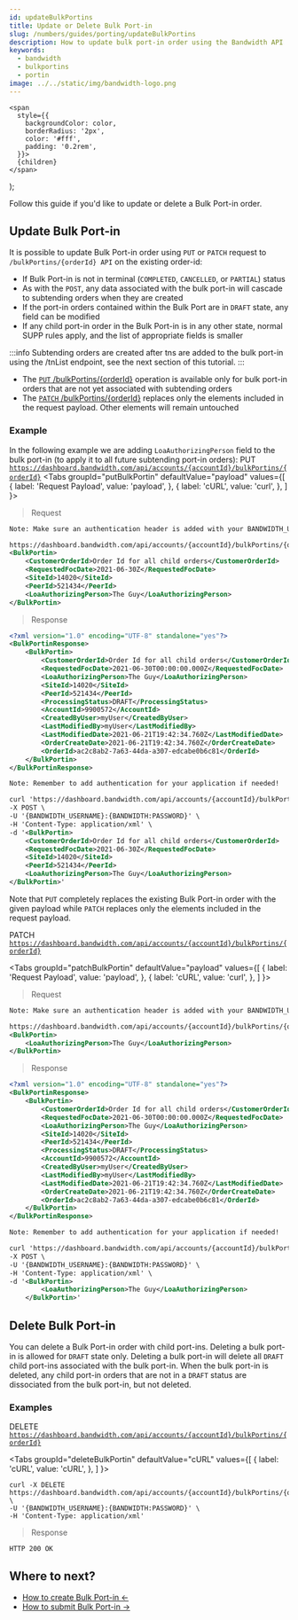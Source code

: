 ```yaml
---
id: updateBulkPortins
title: Update or Delete Bulk Port-in
slug: /numbers/guides/porting/updateBulkPortins
description: How to update bulk port-in order using the Bandwidth API
keywords:
  - bandwidth
  - bulkportins
  - portin
image: ../../static/img/bandwidth-logo.png
---
```




    <span
      style={{
        backgroundColor: color,
        borderRadius: '2px',
        color: '#fff',
        padding: '0.2rem',
      }}>
      {children}
    </span>
  );

Follow this guide if you'd like to update or delete a Bulk Port-in order.

## Update Bulk Port-in

It is possible to update Bulk Port-in order using ```PUT``` or ```PATCH``` request to ```/bulkPortins/{orderId} API``` on the existing order-id:
* If Bulk Port-in is not in terminal (```COMPLETED```, ```CANCELLED```, or ```PARTIAL```) status
* As with the ```POST```, any data associated with the bulk port-in will cascade to subtending orders when they are created
* If the port-in orders contained within the Bulk Port are in ```DRAFT``` state, any field can be modified
* If any child port-in order in the Bulk Port-in is in any other state, normal SUPP rules apply, and the list of appropriate fields is smaller

:::info
Subtending orders are created after tns are added to the bulk port-in using the /tnList endpoint, see the next section of this tutorial.
:::

* The [```PUT``` /bulkPortins/{orderId}](/apis/numbers/#operation/PutBulkOrder) operation is available only for bulk port-in orders that are not yet associated with subtending orders
* The [```PATCH``` /bulkPortins/{orderId}](/apis/numbers/#operation/PatchBulkOrder) replaces only the elements included in the request payload. Other elements will remain untouched

### Example

In the following example we are adding ```LoaAuthorizingPerson``` field to the bulk port-in (to apply it to all future subtending port-in orders):
<Highlight color="#9a59c5">PUT</Highlight> <code>https://dashboard.bandwidth.com/api/accounts/{accountId}/bulkPortins/{orderId}</code>
<Tabs
    groupId="putBulkPortin"
    defaultValue="payload"
    values={[
        { label: 'Request Payload', value: 'payload', },
        { label: 'cURL', value: 'curl', },
    ]
    }>
<TabItem value="payload">

> Request

```xml
Note: Make sure an authentication header is added with your BANDWIDTH_USERNAME and BANDWIDTH:PASSWORD

https://dashboard.bandwidth.com/api/accounts/{accountId}/bulkPortins/{orderId}
<BulkPortin>
    <CustomerOrderId>Order Id for all child orders</CustomerOrderId>
    <RequestedFocDate>2021-06-30Z</RequestedFocDate>
    <SiteId>14020</SiteId>
    <PeerId>521434</PeerId>
    <LoaAuthorizingPerson>The Guy</LoaAuthorizingPerson>
</BulkPortin>
```

> Response

```xml
<?xml version="1.0" encoding="UTF-8" standalone="yes"?>
<BulkPortinResponse>
    <BulkPortin>
        <CustomerOrderId>Order Id for all child orders</CustomerOrderId>
        <RequestedFocDate>2021-06-30T00:00:00.000Z</RequestedFocDate>
        <LoaAuthorizingPerson>The Guy</LoaAuthorizingPerson>
        <SiteId>14020</SiteId>
        <PeerId>521434</PeerId>
        <ProcessingStatus>DRAFT</ProcessingStatus>
        <AccountId>9900572</AccountId>
        <CreatedByUser>myUser</CreatedByUser>
        <LastModifiedBy>myUser</LastModifiedBy>
        <LastModifiedDate>2021-06-21T19:42:34.760Z</LastModifiedDate>
        <OrderCreateDate>2021-06-21T19:42:34.760Z</OrderCreateDate>
        <OrderId>ac2c8ab2-7a63-44da-a307-edcabe0b6c81</OrderId>
    </BulkPortin>
</BulkPortinResponse>
```

</TabItem>
<TabItem value="curl">

```xml
Note: Remember to add authentication for your application if needed!

curl 'https://dashboard.bandwidth.com/api/accounts/{accountId}/bulkPortins/{orderId}' \
-X POST \
-U '{BANDWIDTH_USERNAME}:{BANDWIDTH:PASSWORD}' \
-H 'Content-Type: application/xml' \
-d '<BulkPortin>
    <CustomerOrderId>Order Id for all child orders</CustomerOrderId>
    <RequestedFocDate>2021-06-30Z</RequestedFocDate>
    <SiteId>14020</SiteId>
    <PeerId>521434</PeerId>
    <LoaAuthorizingPerson>The Guy</LoaAuthorizingPerson>
</BulkPortin>'
```

</TabItem>
</Tabs>

Note that ```PUT``` completely replaces the existing Bulk Port-in order with the given payload while ```PATCH``` replaces only the elements included in the request payload.

<Highlight color="#652B51">PATCH</Highlight> <code>https://dashboard.bandwidth.com/api/accounts/{accountId}/bulkPortins/{orderId}</code>

<Tabs
    groupId="patchBulkPortin"
    defaultValue="payload"
    values={[
        { label: 'Request Payload', value: 'payload', },
        { label: 'cURL', value: 'curl', },
    ]
    }>
<TabItem value="payload">

> Request

```xml
Note: Make sure an authentication header is added with your BANDWIDTH_USERNAME and BANDWIDTH:PASSWORD

https://dashboard.bandwidth.com/api/accounts/{accountId}/bulkPortins/{orderId}
<BulkPortin>
    <LoaAuthorizingPerson>The Guy</LoaAuthorizingPerson>
</BulkPortin>
```

> Response

```xml
<?xml version="1.0" encoding="UTF-8" standalone="yes"?>
<BulkPortinResponse>
    <BulkPortin>
        <CustomerOrderId>Order Id for all child orders</CustomerOrderId>
        <RequestedFocDate>2021-06-30T00:00:00.000Z</RequestedFocDate>
        <LoaAuthorizingPerson>The Guy</LoaAuthorizingPerson>
        <SiteId>14020</SiteId>
        <PeerId>521434</PeerId>
        <ProcessingStatus>DRAFT</ProcessingStatus>
        <AccountId>9900572</AccountId>
        <CreatedByUser>myUser</CreatedByUser>
        <LastModifiedBy>myUser</LastModifiedBy>
        <LastModifiedDate>2021-06-21T19:42:34.760Z</LastModifiedDate>
        <OrderCreateDate>2021-06-21T19:42:34.760Z</OrderCreateDate>
        <OrderId>ac2c8ab2-7a63-44da-a307-edcabe0b6c81</OrderId>
    </BulkPortin>
</BulkPortinResponse>
```

</TabItem>
<TabItem value="curl">

```xml
Note: Remember to add authentication for your application if needed!

curl 'https://dashboard.bandwidth.com/api/accounts/{accountId}/bulkPortins/{orderId}' \
-X POST \
-U '{BANDWIDTH_USERNAME}:{BANDWIDTH:PASSWORD}' \
-H 'Content-Type: application/xml' \
-d '<BulkPortin>
        <LoaAuthorizingPerson>The Guy</LoaAuthorizingPerson>
    </BulkPortin>'
```

</TabItem>
</Tabs>

## Delete Bulk Port-in

You can delete a Bulk Port-in order with child port-ins. Deleting a bulk port-in is allowed for ```DRAFT``` state only. Deleting a bulk port-in will delete all ```DRAFT``` child port-ins associated with the bulk port-in. When the bulk port-in is deleted, any child port-in orders that are not in a ```DRAFT``` status are dissociated from the bulk port-in, but not deleted.

### Examples
<Highlight color="#ff6f47">DELETE</Highlight> <code>https://dashboard.bandwidth.com/api/accounts/{accountId}/bulkPortins/{orderId}</code>

<Tabs
    groupId="deleteBulkPortin"
    defaultValue="cURL"
    values={[
        { label: 'cURL', value: 'cURL', },
    ]
    }>
<TabItem value="cURL">

```http
curl -X DELETE https://dashboard.bandwidth.com/api/accounts/{accountId}/bulkPortins/{orderId}} \
-U '{BANDWIDTH_USERNAME}:{BANDWIDTH:PASSWORD}' \
-H 'Content-Type: application/xml'
```

> Response

```http
HTTP 200 OK
```

</TabItem>
</Tabs>

## Where to next?

- [How to create Bulk Port-in ←](/docs/numbers/guides/porting/createBulkPortins)
- [How to submit Bulk Port-in →](/docs/numbers/guides/porting/submitBulkPortins)